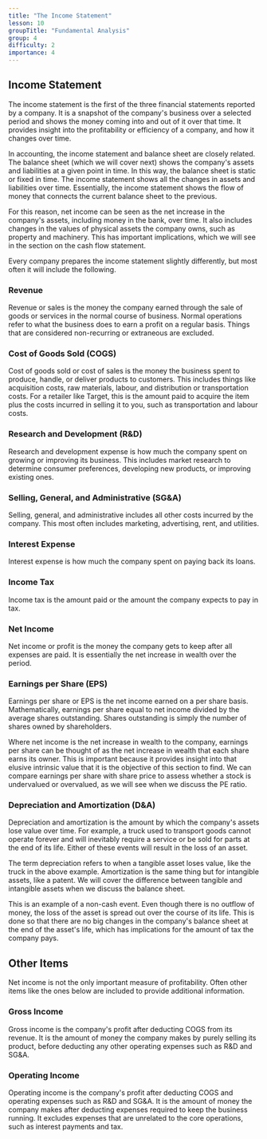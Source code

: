 ```yaml
---
title: "The Income Statement"
lesson: 10
groupTitle: "Fundamental Analysis"
group: 4
difficulty: 2
importance: 4
---
```

## Income Statement
The income statement is the first of the three financial statements reported by a company. It is a snapshot of the company's business over a selected period and shows the money coming into and out of it over that time. It provides insight into the profitability or efficiency of a company, and how it changes over time.

<ImageWithCaption
    alt="Apple's Income Statement 2024"
    src="/education/aapl-income-statement-2024.png"
    caption="Apple's Income Statement for June 2024"
    href="https://investor.apple.com/investor-relations/default.aspx"
/>

In accounting, the income statement and balance sheet are closely related. The balance sheet (which we will cover next) shows the company's assets and liabilities at a given point in time. In this way, the balance sheet is static or fixed in time. The income statement shows all the changes in assets and liabilities over time. Essentially, the income statement shows the flow of money that connects the current balance sheet to the previous.

For this reason, net income can be seen as the net increase in the company's assets, including money in the bank, over time. It also includes changes in the values of physical assets the company owns, such as property and machinery. This has important implications, which we will see in the section on the cash flow statement.

Every company prepares the income statement slightly differently, but most often it will include the following.

### Revenue
Revenue or sales is the money the company earned through the sale of goods or services in the normal course of business. Normal operations refer to what the business does to earn a profit on a regular basis. Things that are considered non-recurring or extraneous are excluded.

### Cost of Goods Sold (COGS)
Cost of goods sold or cost of sales is the money the business spent to produce, handle, or deliver products to customers. This includes things like acquisition costs, raw materials, labour, and distribution or transportation costs. For a retailer like Target, this is the amount paid to acquire the item plus the costs incurred in selling it to you, such as transportation and labour costs.

### Research and Development (R&D)
Research and development expense is how much the company spent on growing or improving its business. This includes market research to determine consumer preferences, developing new products, or improving existing ones.

### Selling, General, and Administrative (SG&A)
Selling, general, and administrative includes all other costs incurred by the company. This most often includes marketing, advertising, rent, and utilities.

### Interest Expense
Interest expense is how much the company spent on paying back its loans.

### Income Tax
Income tax is the amount paid or the amount the company expects to pay in tax.

### Net Income
Net income or profit is the money the company gets to keep after all expenses are paid. It is essentially the net increase in wealth over the period.

### Earnings per Share (EPS)
Earnings per share or EPS is the net income earned on a per share basis. Mathematically, earnings per share equal to net income divided by the average shares outstanding. Shares outstanding is simply the number of shares owned by shareholders.

Where net income is the net increase in wealth to the company, earnings per share can be thought of as the net increase in wealth that each share earns its owner. This is important because it provides insight into that elusive intrinsic value that it is the objective of this section to find. We can compare earnings per share with share price to assess whether a stock is undervalued or overvalued, as we will see when we discuss the PE ratio.

### Depreciation and Amortization (D&A)
Depreciation and amortization is the amount by which the company's assets lose value over time. For example, a truck used to transport goods cannot operate forever and will inevitably require a service or be sold for parts at the end of its life. Either of these events will result in the loss of an asset.

The term depreciation refers to when a tangible asset loses value, like the truck in the above example. Amortization is the same thing but for intangible assets, like a patent. We will cover the difference between tangible and intangible assets when we discuss the balance sheet.

This is an example of a non-cash event. Even though there is no outflow of money, the loss of the asset is spread out over the course of its life. This is done so that there are no big changes in the company's balance sheet at the end of the asset's life, which has implications for the amount of tax the company pays.

## Other Items
Net income is not the only important measure of profitability. Often other items like the ones below are included to provide additional information.

### Gross Income
Gross income is the company's profit after deducting COGS from its revenue. It is the amount of money the company makes by purely selling its product, before deducting any other operating expenses such as R&D and SG&A.

### Operating Income
Operating income is the company's profit after deducting COGS and operating expenses such as R&D and SG&A. It is the amount of money the company makes after deducting expenses required to keep the business running. It excludes expenses that are unrelated to the core operations, such as interest payments and tax.